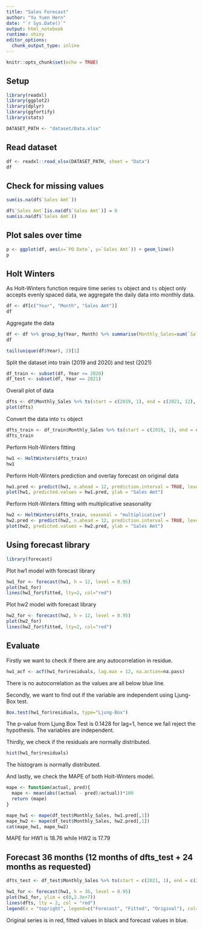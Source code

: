 ```yaml
---
title: "Sales Forecast"
author: "Yu Yuen Hern"
date: "`r Sys.Date()`"
output: html_notebook
runtime: shiny
editor_options:
  chunk_output_type: inline
---
```


```r
knitr::opts_chunk$set(echo = TRUE)
```

## Setup
```r
library(readxl)
library(ggplot2)
library(dplyr)
library(ggfortify)
library(stats)

DATASET_PATH <- "dataset/Data.xlsx"
```

## Read dataset
```r
df <- readxl::read_xlsx(DATASET_PATH, sheet = "Data")
df
```

## Check for missing values
```r
sum(is.na(df$`Sales Amt`))
```

```r
df$`Sales Amt`[is.na(df$`Sales Amt`)] = 0
sum(is.na(df$`Sales Amt`))
```

## Plot sales over time
```r
p <- ggplot(df, aes(x=`PO Date`, y=`Sales Amt`)) + geom_line()
p
```

## Holt Winters

As Holt-Winters function require time series `ts` object and `ts` object only accepts evenly spaced data, we aggregate the daily data into monthly data.
```r
df <- df[c("Year", "Month", "Sales Amt")]
df
```

Aggregate the data
```r
df <- df %>% group_by(Year, Month) %>% summarise(Monthly_Sales=sum(`Sales Amt`))
df
```

```r
tail(unique(df$Year), 2)[1]
```

Split the dataset into train (2019 and 2020) and test (2021)
```r
df_train <- subset(df, Year <= 2020)
df_test <- subset(df, Year == 2021)
```

Overall plot of data
```r
dfts <- df$Monthly_Sales %>% ts(start = c(2019, 1), end = c(2021, 12), frequency = 12)
plot(dfts)
```

Convert the data into `ts` object
```r
dfts_train <- df_train$Monthly_Sales %>% ts(start = c(2019, 1), end = c(2020, 12), frequency = 12)
dfts_train
```

Perform Holt-Winters fitting
```r
hw1 <- HoltWinters(dfts_train)
hw1
```

Perform Holt-Winters prediction and overlay forecast on original data
```r
hw1.pred <- predict(hw1, n.ahead = 12, prediction.interval = TRUE, level = 0.95)
plot(hw1, predicted.values = hw1.pred, ylab = "Sales Amt")
```

Perform Holt-Winters fitting with multiplicative seasonality
```r
hw2 <- HoltWinters(dfts_train, seasonal = "multiplicative")
hw2.pred <- predict(hw2, n.ahead = 12, prediction.interval = TRUE, level = 0.95)
plot(hw2, predicted.values = hw2.pred, ylab = "Sales Amt")
```

## Using forecast library
```r
library(forecast)
```

Plot hw1 model with forecast library
```r
hw1_for <- forecast(hw1, h = 12, level = 0.95)
plot(hw1_for)
lines(hw1_for$fitted, lty=2, col="red")
```

Plot hw2 model with forecast library
```r
hw2_for <- forecast(hw2, h = 12, level = 0.95)
plot(hw2_for)
lines(hw2_for$fitted, lty=2, col="red")
```

## Evaluate

Firstly we want to check if there are any autocorrelation in residue.
```r
hw1_acf <- acf(hw1_for$residuals, lag.max = 12, na.action=na.pass)
```

There is no autocorrelation as the values are all below blue line.

Secondly, we want to find out if the variable are independent using Ljung-Box test.
```r
Box.test(hw1_for$residuals, type="Ljung-Box")
```

The p-value from Ljung Box Test is 0.1428 for lag=1, hence we fail reject the hypothesis. The variables are independent.

Thirdly, we check if the residuals are normally distributed.
```r
hist(hw1_for$residuals)
```

The histogram is normally distributed.

And lastly, we check the MAPE of both Holt-Winters model.
```r
mape <- function(actual, pred){
  mape <- mean(abs((actual - pred)/actual))*100
  return (mape)
}
```

```r
mape_hw1 <- mape(df_test$Monthly_Sales, hw1.pred[,1])
mape_hw2 <- mape(df_test$Monthly_Sales, hw2.pred[,1])
cat(mape_hw1, mape_hw2)
```
MAPE for HW1 is 18.76 while HW2 is 17.79

## Forecast 36 months (12 months of dfts_test + 24 months as requested)
```r
dfts_test <- df_test$Monthly_Sales %>% ts(start = c(2021, 1), end = c(2021, 12), frequency = 12)

hw1_for <- forecast(hw1, h = 36, level = 0.95)
plot(hw1_for, ylim = c(0,2.3e+7))
lines(dfts, lty = 2, col = "red")
legend(x = "topright", legend=c("Forecast", "Fitted", "Original"), col=c("blue", "black", "red"), lty=1:2, cex = 0.6)
```

Original series is in red, fitted values in black and forecast values in blue.
